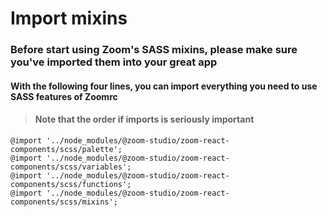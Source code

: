 
<Meta title="SASS/Import stuff" />

# Import mixins

### Before start using Zoom's SASS mixins, please make sure you've imported them into your great app

#### With the following four lines, you can import everything you need to use SASS features of Zoomrc

> #### Note that the order if imports is seriously important

```tsx
@import '../node_modules/@zoom-studio/zoom-react-components/scss/palette';
@import '../node_modules/@zoom-studio/zoom-react-components/scss/variables';
@import '../node_modules/@zoom-studio/zoom-react-components/scss/functions';
@import '../node_modules/@zoom-studio/zoom-react-components/scss/mixins';
```
